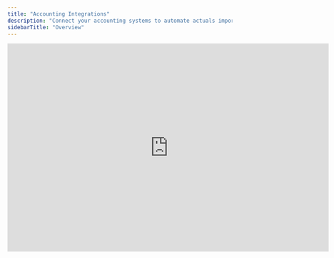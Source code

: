 ```yaml
---
title: "Accounting Integrations"
description: "Connect your accounting systems to automate actuals import."
sidebarTitle: "Overview"
---
```


<iframe width="720" height="467" src="https://www.loom.com/embed/c2e430d4a7d942bd9c07ba04d13d05b2?sid=b735cb60-1623-4db1-93d1-b050af03d0c3" frameborder="0" webkitallowfullscreen mozallowfullscreen allowfullscreen />

## Overview

<CardGroup cols={1}>
  <Card title="Microsoft Dynamics 365 Business Central" href="/integrations/accounting/business-central" />

  <Card title="Visma e-conomic" href="/integrations/accounting/e-conomic" />

  <Card title="Intuit Quickbooks Online" href="/integrations/accounting/quickbooks" />

  <Card title="Oracle NetSuite" href="/integrations/accounting/netsuite" />

  <Card title="Xero" href="/integrations/accounting/xero" />
</CardGroup>

## FAQ

<AccordionGroup>
  <Accordion title="How do I setup a connection?" defaultOpen={false}>
    For in-depth information on how to set up and configure a connection to your accounting system, we suggest reviewing the documentation for that specific integration and follow the steps outlined on those pages.
  </Accordion>

  <Accordion title="Does Francis support dimensional planning?" defaultOpen={false}>
    Users on Advanced and Mastery plans have access to dimensional planning. Francis will automatically detect any available dimensions in your accounting system, allowing you to pick which dimension is relevant for your financial planning.
  </Accordion>

  <Accordion title="Can I connect multiple accounting systems?" defaultOpen={false}>
    Yes, you can easily configure multiple connections from either the same or different accounting systems. These can then subsequently be consolidated through our Mappings feature, allowing you to unify your general ledgers across entities.
  </Accordion>

  <Accordion title="Can I add more connections to my plan?" defaultOpen={false}>
    Depending on your current plan, you can unlock more connections by either upgrading to a different tier or by adding more connections to your existing plan.

    * For users on the Core plan, upgrade to Advanced or Mastery to add more connections.

    * For users on the Advanced plan, upgrade to Mastery and add more connections.

    * For users on the Mastery plan, simply add more connections to your existing plan.
  </Accordion>

  <Accordion title="How often does Francis sync my data?" defaultOpen={false}>
    There is no limit to how frequently you can sync your data in Francis. However, Francis currently does not support scheduled data source syncs, meaning you'll just need to initiate a sync when you want to pull the latest actuals from your connected systems.
  </Accordion>

  <Accordion title="Does Francis write any data back to my systems?" defaultOpen={false}>
    No. By design, Francis exclusively *reads* data. For this reason, we always recommend to resolve any data issues at the source, e.g. if you encounter errors in your bookkeeping.
  </Accordion>
</AccordionGroup>